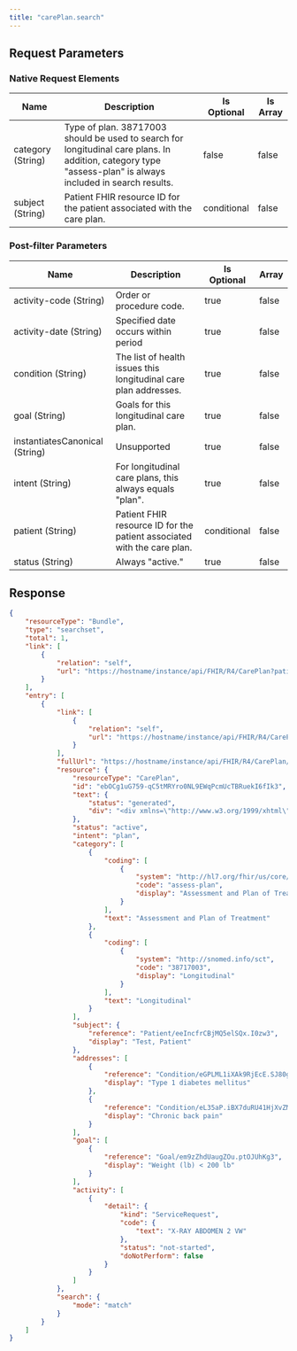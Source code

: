 ```yaml
---
title: "carePlan.search"
---
```


## Request Parameters

### Native Request Elements
| Name | Description | Is Optional | Is Array |
|------|-------------|-------------|-----------|
| category (String) | Type of plan. 38717003 should be used to search for longitudinal care plans. In addition, category type "assess-plan" is always included in search results. | false | false |
| subject (String) | Patient FHIR resource ID for the patient associated with the care plan. | conditional | false |

### Post-filter Parameters
| Name | Description | Is Optional | Array |
|------|-------------|----------|--------|
| activity-code (String) | Order or procedure code. | true | false |
| activity-date (String) | Specified date occurs within period | true | false |
| condition (String) | The list of health issues this longitudinal care plan addresses. | true | false |
| goal (String) | Goals for this longitudinal care plan. | true | false |
| instantiatesCanonical (String) | Unsupported | true | false |
| intent (String) | For longitudinal care plans, this always equals "plan". | true | false |
| patient (String) | Patient FHIR resource ID for the patient associated with the care plan. | conditional | false |
| status (String) | Always "active." | true | false |

## Response

```json
{
    "resourceType": "Bundle",
    "type": "searchset",
    "total": 1,
    "link": [
        {
            "relation": "self",
            "url": "https://hostname/instance/api/FHIR/R4/CarePlan?patient=eeIncfrCBjMQ5elSQx.I0zw3&category=38717003"
        }
    ],
    "entry": [
        {
            "link": [
                {
                    "relation": "self",
                    "url": "https://hostname/instance/api/FHIR/R4/CarePlan/ebOCg1uG759-qC5tMRYro0NL9EWqPcmUcTBRuekI6fIk3"
                }
            ],
            "fullUrl": "https://hostname/instance/api/FHIR/R4/CarePlan/ebOCg1uG759-qC5tMRYro0NL9EWqPcmUcTBRuekI6fIk3",
            "resource": {
                "resourceType": "CarePlan",
                "id": "ebOCg1uG759-qC5tMRYro0NL9EWqPcmUcTBRuekI6fIk3",
                "text": {
                    "status": "generated",
                    "div": "<div xmlns=\"http://www.w3.org/1999/xhtml\"><h1>Active Problems</h1><ul><li>Type 1 diabetes mellitus</li><li>Chronic back pain</li></ul><h1>Goals</h1><ul><li>Weight (lb) &lt; 200 lb</li></ul><h1>Upcoming Procedure Orders</h1><table><tr><th>Procedure Order</th><th>Start</th><th>End</th><th>Status</th></tr><tr><td>X-RAY ABDOMEN 2 VW</td><td>N/A</td><td>N/A</td><td>Not Started</td></tr></table></div>"
                },
                "status": "active",
                "intent": "plan",
                "category": [
                    {
                        "coding": [
                            {
                                "system": "http://hl7.org/fhir/us/core/CodeSystem/careplan-category",
                                "code": "assess-plan",
                                "display": "Assessment and Plan of Treatment"
                            }
                        ],
                        "text": "Assessment and Plan of Treatment"
                    },
                    {
                        "coding": [
                            {
                                "system": "http://snomed.info/sct",
                                "code": "38717003",
                                "display": "Longitudinal"
                            }
                        ],
                        "text": "Longitudinal"
                    }
                ],
                "subject": {
                    "reference": "Patient/eeIncfrCBjMQ5elSQx.I0zw3",
                    "display": "Test, Patient"
                },
                "addresses": [
                    {
                        "reference": "Condition/eGPLML1iXAk9RjEcE.SJ80gBxuNRI9.YnRHlOxDzGryw3",
                        "display": "Type 1 diabetes mellitus"
                    },
                    {
                        "reference": "Condition/eL35aP.iBX7duRU41HjXvZM49E0L2NeP8eH9LiCtVR.Q3",
                        "display": "Chronic back pain"
                    }
                ],
                "goal": [
                    {
                        "reference": "Goal/em9zZhdUaugZOu.ptOJUhKg3",
                        "display": "Weight (lb) < 200 lb"
                    }
                ],
                "activity": [
                    {
                        "detail": {
                            "kind": "ServiceRequest",
                            "code": {
                                "text": "X-RAY ABDOMEN 2 VW"
                            },
                            "status": "not-started",
                            "doNotPerform": false
                        }
                    }
                ]
            },
            "search": {
                "mode": "match"
            }
        }
    ]
}
```

